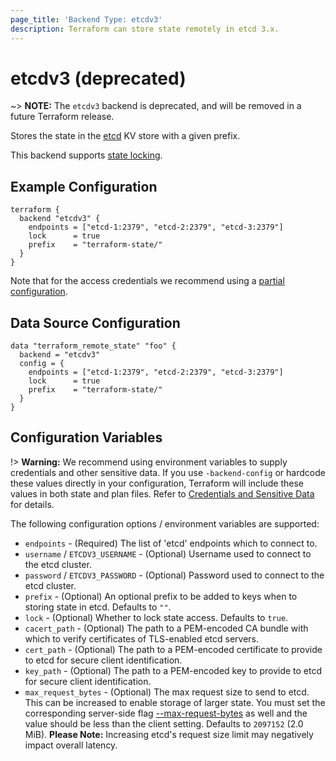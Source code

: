 ```yaml
---
page_title: 'Backend Type: etcdv3'
description: Terraform can store state remotely in etcd 3.x.
---
```


# etcdv3 (deprecated)

~> **NOTE:** The `etcdv3` backend is deprecated, and will be removed in a future Terraform release.

Stores the state in the [etcd](https://etcd.io/) KV store with a given prefix.

This backend supports [state locking](/language/state/locking).

## Example Configuration

```hcl
terraform {
  backend "etcdv3" {
    endpoints = ["etcd-1:2379", "etcd-2:2379", "etcd-3:2379"]
    lock      = true
    prefix    = "terraform-state/"
  }
}
```

Note that for the access credentials we recommend using a
[partial configuration](/language/settings/backends/configuration#partial-configuration).

## Data Source Configuration

```hcl
data "terraform_remote_state" "foo" {
  backend = "etcdv3"
  config = {
    endpoints = ["etcd-1:2379", "etcd-2:2379", "etcd-3:2379"]
    lock      = true
    prefix    = "terraform-state/"
  }
}
```

## Configuration Variables

!> **Warning:**  We recommend using environment variables to supply credentials and other sensitive data. If you use `-backend-config` or hardcode these values directly in your configuration, Terraform will include these values in both state and plan files. Refer to [Credentials and Sensitive Data](/language/settings/backends/configuration#credentials-and-sensitive-data) for details.

The following configuration options / environment variables are supported:

- `endpoints` - (Required) The list of 'etcd' endpoints which to connect to.
- `username` / `ETCDV3_USERNAME` - (Optional) Username used to connect to the etcd cluster.
- `password` / `ETCDV3_PASSWORD` - (Optional) Password used to connect to the etcd  cluster.
- `prefix` - (Optional) An optional prefix to be added to keys when to storing state in etcd. Defaults to `""`.
- `lock` - (Optional) Whether to lock state access. Defaults to `true`.
- `cacert_path` - (Optional) The path to a PEM-encoded CA bundle with which to verify certificates of TLS-enabled etcd servers.
- `cert_path` - (Optional) The path to a PEM-encoded certificate to provide to etcd for secure client identification.
- `key_path` - (Optional) The path to a PEM-encoded key to provide to etcd for secure client identification.
- `max_request_bytes` - (Optional) The max request size to send to etcd. This can be increased to enable storage of larger state. You must set the corresponding server-side flag [--max-request-bytes](https://etcd.io/docs/current/dev-guide/limit/#request-size-limit) as well and the value should be less than the client setting. Defaults to `2097152` (2.0 MiB). **Please Note:** Increasing etcd's request size limit may negatively impact overall latency.
